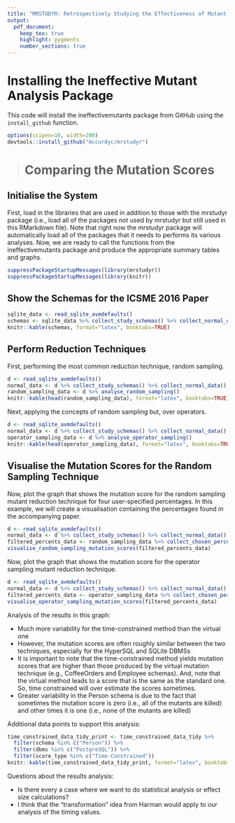 ```yaml
---
title: "MRSTUDYR: Retrospectively Studying the Effectiveness of Mutant Reduction Techniques"
output:
  pdf_document:
    keep_tex: true
    highlight: pygments
    number_sections: true
---
```


# Installing the Ineffective Mutant Analysis Package

This code will install the ineffectivemutants package from GitHub using the `install_github` function.

```r
options(scipen=10, width=200)
devtools::install_github("mccurdyc/mrstudyr")
```

> # Comparing the Mutation Scores

## Initialise the System

First, load in the libraries that are used in addition to those with the mrstudyr package (i.e., load all
of the packages not used by mrstudyr but still used in this RMarkdown file). Note that right now the
mrstudyr package will automatically load all of the packages that it needs to performs its various
analyses. Now, we are ready to call the functions from the ineffectivemutants package and produce the appropriate
summary tables and graphs.

```r
suppressPackageStartupMessages(library(mrstudyr))
suppressPackageStartupMessages(library(knitr))
```

## Show the Schemas for the ICSME 2016 Paper

```r
sqlite_data <- read_sqlite_avmdefaults()
schemas <- sqlite_data %>% collect_study_schemas() %>% collect_normal_data() %>% select(schema) %>% unique()
knitr::kable(schemas, format="latex", booktabs=TRUE)
```

## Perform Reduction Techniques

First, performing the most common reduction technique, random sampling.

```r
d <- read_sqlite_avmdefaults()
normal_data <- d %>% collect_study_schemas() %>% collect_normal_data()
random_sampling_data <- d %>% analyse_random_sampling()
knitr::kable(head(random_sampling_data), format="latex", booktabs=TRUE)
```

Next, applying the concepts of random sampling but, over operators.

```r
d <- read_sqlite_avmdefaults()
normal_data <- d %>% collect_study_schemas() %>% collect_normal_data()
operator_sampling_data <- d %>% analyse_operator_sampling()
knitr::kable(head(operator_sampling_data), format="latex", booktabs=TRUE)
```
## Visualise the Mutation Scores for the Random Sampling Technique

Now, plot the graph that shows the mutation score for the random sampling mutant reduction technique for four user-specified percentages.
In this example, we will create a visualisation containing the percentages
found in the accompanying paper.

```r
d <- read_sqlite_avmdefaults()
normal_data <- d %>% collect_study_schemas() %>% collect_normal_data()
filtered_percents_data <- random_sampling_data %>% collect_chosen_percent_data(c(1, 10, 20, 40))
visualise_random_sampling_mutation_scores(filtered_percents_data)
```

Now, plot the graph that shows the mutation score for the operator sampling mutant reduction technique.

```r
d <- read_sqlite_avmdefaults()
normal_data <- d %>% collect_study_schemas() %>% collect_normal_data()
filtered_percents_data <- operator_sampling_data %>% collect_chosen_percent_data(c(1, 10, 20, 40))
visualise_operator_sampling_mutation_scores(filtered_percents_data)
```
Analysis of the results in this graph:

- Much more variability for the time-constrained method than the virtual one
- However, the mutation scores are often roughly similar between the two techniques, especially for the HyperSQL and
  SQLite DBMSs
- It is important to note that the time-constrained method yields mutation scores that are higher than those produced by
  the virtual mutation technique (e.g., CoffeeOrders and Employee schemas). And, note that the virtual method
  leads to a score that is the same as the standard one. So, time constrained will over estimate the scores sometimes.
- Greater variability in the Person schema is due to the fact that sometimes the mutation score is zero (i.e., all of
  the mutants are killed) and other times it is one (i.e., none of the mutants are killed)

Additional data points to support this analysis:

```r
time_constrained_data_tidy_print <- time_constrained_data_tidy %>%
  filter(schema %in% c("Person")) %>%
  filter(dbms %in% c("PostgreSQL")) %>%
  filter(score_type %in% c("Time-Constrained"))
knitr::kable(time_constrained_data_tidy_print, format="latex", booktabs=TRUE)
```
Questions about the results analysis:

- Is there every a case where we want to do statistical analysis or effect size calculations?
- I think that the "transformation" idea from Harman would apply to our analysis of the timing values.
